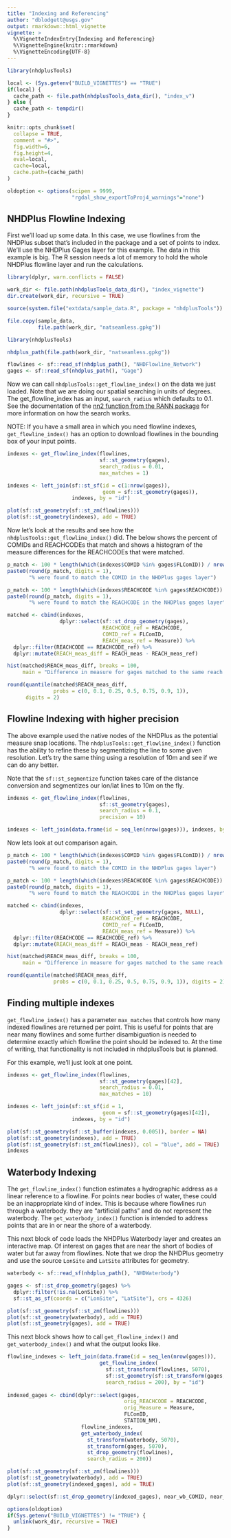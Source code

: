 ```yaml
---
title: "Indexing and Referencing"
author: "dblodgett@usgs.gov"
output: rmarkdown::html_vignette
vignette: >
  %\VignetteIndexEntry{Indexing and Referencing}
  %\VignetteEngine{knitr::rmarkdown}
  %\VignetteEncoding{UTF-8}
---
```


```r
library(nhdplusTools)

local <- (Sys.getenv("BUILD_VIGNETTES") == "TRUE")
if(local) {
  cache_path <- file.path(nhdplusTools_data_dir(), "index_v")
} else {
  cache_path <- tempdir()
}

knitr::opts_chunk$set(
  collapse = TRUE,
  comment = "#>",
  fig.width=6, 
  fig.height=4,
  eval=local,
  cache=local,
  cache.path=(cache_path)
)

oldoption <- options(scipen = 9999,
                     "rgdal_show_exportToProj4_warnings"="none")
```

## NHDPlus Flowline Indexing

First we'll load up some data. In this case, we use flowlines from the NHDPlus subset that's included in the package and a set of points to index. We'll use the NHDPlus Gages layer for this example. The data in this example is big. The R session needs a lot of memory to hold the whole NHDPlus flowline layer and run the calculations. 

```r
library(dplyr, warn.conflicts = FALSE)

work_dir <- file.path(nhdplusTools_data_dir(), "index_vignette")
dir.create(work_dir, recursive = TRUE)

source(system.file("extdata/sample_data.R", package = "nhdplusTools"))

file.copy(sample_data,
          file.path(work_dir, "natseamless.gpkg"))
```

```r
library(nhdplusTools)

nhdplus_path(file.path(work_dir, "natseamless.gpkg"))

flowlines <- sf::read_sf(nhdplus_path(), "NHDFlowline_Network")
gages <- sf::read_sf(nhdplus_path(), "Gage")
```

Now we can call `nhdplusTools::get_flowline_index()` on the data we just loaded. Note that we are doing our spatial searching in units of degrees. The get_flowline_index has an input, `search_radius` which defaults to 0.1. See the documentation of the [nn2 function from the RANN package](https://cran.r-project.org/package=RANN) for more information on how the search works.

NOTE: If you have a small area in which you need flowline indexes, `get_flowline_index()` has an 
option to download flowlines in the bounding box of your input points.

```r
indexes <- get_flowline_index(flowlines,
                              sf::st_geometry(gages), 
                              search_radius = 0.01, 
                              max_matches = 1)

indexes <- left_join(sf::st_sf(id = c(1:nrow(gages)), 
                               geom = sf::st_geometry(gages)), 
                     indexes, by = "id")

plot(sf::st_geometry(sf::st_zm(flowlines)))
plot(sf::st_geometry(indexes), add = TRUE)

```


Now let's look at the results and see how the `nhdplusTools::get_flowline_index()` did. The below shows the percent of COMIDs and REACHCODEs that match and shows a histogram of the measure differences for the REACHCODEs that were matched.

```r
p_match <- 100 * length(which(indexes$COMID %in% gages$FLComID)) / nrow(gages)
paste0(round(p_match, digits = 1), 
       "% were found to match the COMID in the NHDPlus gages layer")

p_match <- 100 * length(which(indexes$REACHCODE %in% gages$REACHCODE)) / nrow(gages)
paste0(round(p_match, digits = 1), 
       "% were found to match the REACHCODE in the NHDPlus gages layer")

matched <- cbind(indexes, 
                 dplyr::select(sf::st_drop_geometry(gages), 
                               REACHCODE_ref = REACHCODE, 
                               COMID_ref = FLComID, 
                               REACH_meas_ref = Measure)) %>%
  dplyr::filter(REACHCODE == REACHCODE_ref) %>%
  dplyr::mutate(REACH_meas_diff = REACH_meas - REACH_meas_ref)

hist(matched$REACH_meas_diff, breaks = 100, 
     main = "Difference in measure for gages matched to the same reach.")

round(quantile(matched$REACH_meas_diff, 
               probs = c(0, 0.1, 0.25, 0.5, 0.75, 0.9, 1)), 
      digits = 2)
```

## Flowline Indexing with higher precision

The above example used the native nodes of the NHDPlus as the potential measure snap locations. The `nhdplusTools::get_flowline_index()` function has the ability to refine these by segmentizing the line to some given resolution. Let's try the same thing using a resolution of 10m and see if we can do any better. 

Note that the `sf::st_segmentize` function takes care of the distance conversion and segmentizes our lon/lat lines to 10m on the fly.

```r
indexes <- get_flowline_index(flowlines, 
                              sf::st_geometry(gages), 
                              search_radius = 0.1, 
                              precision = 10)

indexes <- left_join(data.frame(id = seq_len(nrow(gages))), indexes, by = "id")
```

Now lets look at out comparison again.

```r
p_match <- 100 * length(which(indexes$COMID %in% gages$FLComID)) / nrow(gages)
paste0(round(p_match, digits = 1), 
       "% were found to match the COMID in the NHDPlus gages layer")

p_match <- 100 * length(which(indexes$REACHCODE %in% gages$REACHCODE)) / nrow(gages)
paste0(round(p_match, digits = 1), 
       "% were found to match the REACHCODE in the NHDPlus gages layer")

matched <- cbind(indexes, 
                 dplyr::select(sf::st_set_geometry(gages, NULL), 
                               REACHCODE_ref = REACHCODE, 
                               COMID_ref = FLComID, 
                               REACH_meas_ref = Measure)) %>%
  dplyr::filter(REACHCODE == REACHCODE_ref) %>%
  dplyr::mutate(REACH_meas_diff = REACH_meas - REACH_meas_ref)

hist(matched$REACH_meas_diff, breaks = 100, 
     main = "Difference in measure for gages matched to the same reach.")

round(quantile(matched$REACH_meas_diff, 
               probs = c(0, 0.1, 0.25, 0.5, 0.75, 0.9, 1)), digits = 2)
```

## Finding multiple indexes

`get_flowline_index()` has a parameter `max_matches` that controls how many indexed flowlines are returned per point. This is useful for points that are near many flowlines and some further disambiguation is needed to determine exactly which flowline the point should be indexed to. At the time of writing, that functionality is not included in nhdplusTools but is planned.

For this example, we'll just look at one point.

```r
indexes <- get_flowline_index(flowlines,
                              sf::st_geometry(gages)[42], 
                              search_radius = 0.01, 
                              max_matches = 10)

indexes <- left_join(sf::st_sf(id = 1, 
                               geom = sf::st_geometry(gages)[42]), 
                     indexes, by = "id")

plot(sf::st_geometry(sf::st_buffer(indexes, 0.005)), border = NA)
plot(sf::st_geometry(indexes), add = TRUE)
plot(sf::st_geometry(sf::st_zm(flowlines)), col = "blue", add = TRUE)
indexes
```

## Waterbody Indexing

The `get_flowline_index()` function estimates a hydrographic address as a linear reference to a flowline. For points near bodies of water, these could be an inappropriate kind of index. This is because where flowlines run through a waterbody. they are "artificial paths" and do not represent the waterbody. The `get_waterbody_index()` function is intended to address points that are in or near the shore of a waterbody.

This next block of code loads the NHDPlus Waterbody layer and creates an interactive map. Of interest on gages that are near the short of bodies of water but far away from flowlines. Note that we drop the NHDPlus geometry and use the source `LonSite` and `LatSite` attributes for geometry.

```r
waterbody <- sf::read_sf(nhdplus_path(), "NHDWaterbody")

gages <- sf::st_drop_geometry(gages) %>%
  dplyr::filter(!is.na(LonSite)) %>%
  sf::st_as_sf(coords = c("LonSite", "LatSite"), crs = 4326)

plot(sf::st_geometry(sf::st_zm(flowlines)))
plot(sf::st_geometry(waterbody), add = TRUE)
plot(sf::st_geometry(gages), add = TRUE)

```

This next block shows how to call `get_flowline_index()` and `get_waterbody_index()` and what the output looks like. 

```r

flowline_indexes <- left_join(data.frame(id = seq_len(nrow(gages))),
                              get_flowline_index(
                                sf::st_transform(flowlines, 5070), 
                                sf::st_geometry(sf::st_transform(gages, 5070)), 
                                search_radius = 200), by = "id")
                              
indexed_gages <- cbind(dplyr::select(gages, 
                                      orig_REACHCODE = REACHCODE, 
                                      orig_Measure = Measure, 
                                      FLComID, 
                                      STATION_NM), 
                        flowline_indexes,
                        get_waterbody_index(
                          st_transform(waterbody, 5070), 
                          st_transform(gages, 5070), 
                          st_drop_geometry(flowlines), 
                          search_radius = 200))

plot(sf::st_geometry(sf::st_zm(flowlines)))
plot(sf::st_geometry(waterbody), add = TRUE)
plot(sf::st_geometry(indexed_gages), add = TRUE)

dplyr::select(sf::st_drop_geometry(indexed_gages), near_wb_COMID, near_wb_dist, in_wb_COMID, outlet_fline_COMID)

```

```r
options(oldoption)
if(Sys.getenv("BUILD_VIGNETTES") != "TRUE") {
  unlink(work_dir, recursive = TRUE)
}
```
